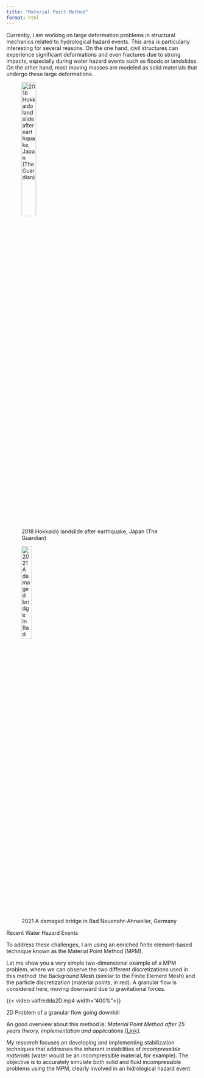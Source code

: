```yaml
---
title: "Material Point Method"
format: html
---
```



Currently, I am working on large deformation problems in structural mechanics related to hydrological hazard events. This area is particularly interesting for several reasons. On the one hand, civil structures can experience significant deformations and even fractures due to strong impacts, especially during water hazard events such as floods or landslides. On the other hand, most moving masses are modeled as solid materials that undergo these large deformations.


::: {#fig-water-hazard-events layout-ncol=2}

![2018 Hokkaido landslide after earthquake, Japan (The Guardian)](/assets/images/Landslide.jpg){width=30% fig-align="center"}

![2021 A damaged bridge in Bad Neuenahr-Ahrweiler, Germany](/assets/images/Floods.jpg){width=25% fig-align="center"}

Recent Water Hazard Events
:::

To address these challenges, I am using an enriched finite element-based technique known as the Material Point Method (MPM).

Let me show you a very simple two-dimensional example of a MPM problem, where we can observe the two different discretizations used in this method: the Background Mesh (similar to the Finite Element Mesh) and the particle discretization (material points, in red). A granular flow is considered here, moving downward due to gravitational forces.


::: {#fig-valfredda}
{{< video valfredda2D.mp4 width="400%">}}


2D Problem of a granular flow going downhill
:::
An good overview about this method is: *Material Point Method after 25 years theory, implementation and applications* [[Link]](https://www.researchgate.net/publication/336796234_Material_point_method_after_25_years_theory_implementation_and_applications).


*My research* focuses on developing and implementing stabilization techniques that addresses the inherent instabilities of *incompressible materials* (water would be an incompressible material, for example). The objective is to accurately simulate both solid and fluid incompressible problems using the MPM, clearly involved in an hidrological hazard event.

